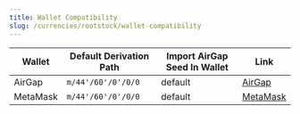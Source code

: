 ```yaml
---
title: Wallet Compatibility
slug: /currencies/rootstock/wallet-compatibility
---
```



<WalletCompatibilityIntro />

| Wallet   | Default Derivation Path | Import AirGap Seed In Wallet | Link                             |
| -------- | ----------------------- | ---------------------------- | -------------------------------- |
| AirGap   | `m/44'/60'/0'/0/0`      | default                      | [AirGap](https://airgap.it)      |
| MetaMask | `m/44'/60'/0'/0/0`      | default                      | [MetaMask](https://metamask.io/) |
